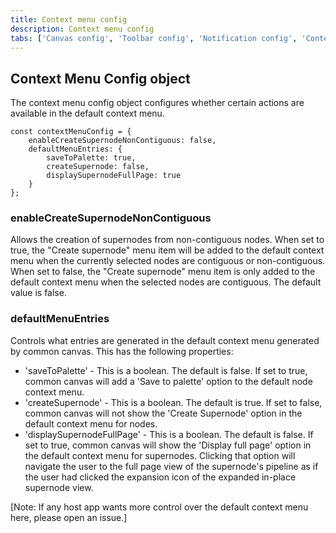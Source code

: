 ```yaml
---
title: Context menu config
description: Context menu config
tabs: ['Canvas config', 'Toolbar config', 'Notification config', 'Context menu config', 'Keyboard config']
---
```





## Context Menu Config object

The context menu config object configures whether certain actions are available in the default context menu.

```
const contextMenuConfig = { 
    enableCreateSupernodeNonContiguous: false,
    defaultMenuEntries: {
        saveToPalette: true,
        createSupernode: false,
        displaySupernodeFullPage: true
    }
};
```

### enableCreateSupernodeNonContiguous 
Allows the creation of supernodes from non-contiguous nodes. When set to true, the "Create supernode" menu item will be added to the default context menu when the currently selected nodes are contiguous or non-contiguous. When set to false, the "Create supernode" menu item is only added to the default context menu when the selected nodes are contiguous. The default value is false.

### defaultMenuEntries
Controls what entries are generated in the default context menu generated by common canvas. This has the following properties:

* 'saveToPalette' - This is a boolean. The default is false. If set to true, common canvas will add a 'Save to palette' option to the default node context menu.
* 'createSupernode' - This is a boolean. The default is true. If set to false, common canvas will not show the 'Create Supernode' option in the default context menu for nodes.
* 'displaySupernodeFullPage' - This is a boolean. The default is false. If set to true, common canvas will show the 'Display full page' option in the default context menu for supernodes. Clicking that option will navigate the user to the full page view of the supernode's pipeline as if the user had clicked the expansion icon of the expanded in-place supernode view.


[Note: If any host app wants more control over the default context menu here, please open an issue.]
